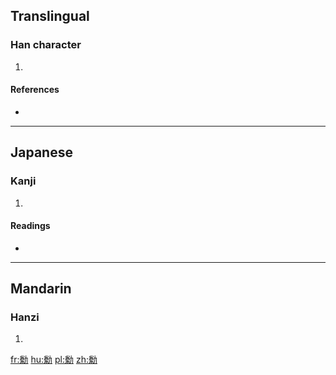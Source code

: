 ==Translingual==

===Han character===
{{Han char|rn=19|rad=力|as=12|sn=14|four=|canj=火火大尸 (FFKS)|ids=⿰[[絭]][[力]]}}

# {{defn|Han|sort=力12}}

====References====
* {{Han ref|kx=0149.230|dkj=02446|dj=0337.150|hdz=10380.140|uh=52EC|ud=21228}}

----

==Japanese==

===Kanji===
{{ja-kanji|grade=|rs=力12}}

# {{defn|lang=ja|sort=力12}}

====Readings====
* {{ja-readings|on=[[けん]] (ken)|kun=[[つとめる]] (tsutomeru), [[すこやか]] (sukoyaka)}}

----

==Mandarin==

===Hanzi===
{{cmn-hanzi|pin=[[juàn]] ([[juan4]])|wg=chüan<sup>4</sup>}}

# {{defn|lang=cmn|sort=力12}}

[[fr:勬]]
[[hu:勬]]
[[pl:勬]]
[[zh:勬]]